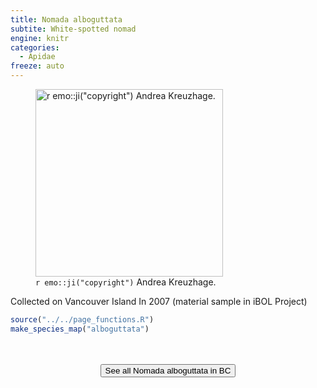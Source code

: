 ```yaml
---
title: Nomada alboguttata
subtite: White-spotted nomad
engine: knitr
categories:
  - Apidae
freeze: auto
---
```

![`r emo::ji("copyright")` Andrea Kreuzhage.](https://inaturalist-open-data.s3.amazonaws.com/photos/273979160/large.jpeg){height=300}

Collected on Vancouver Island In 2007 (material sample in iBOL Project)



```r
source("../../page_functions.R")
make_species_map("alboguttata")
```
<br><br>
<center>


<a href="https://inaturalist.ca/observations?place_id=any&subview=map&taxon_id=459068"><button type="button" class="btn btn-secondary">See all Nomada alboguttata in BC <i class="fa-solid fa-arrow-up-right-from-square"></i> </button></a>
</center>
